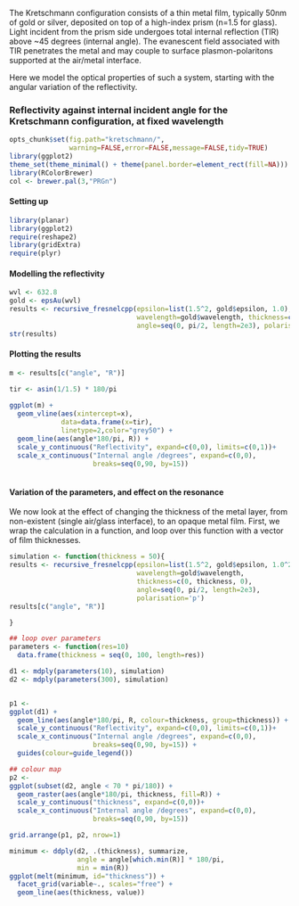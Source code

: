 The Kretschmann configuration consists of a thin metal film, typically 50nm of gold or silver, deposited on top of a high-index prism (n=1.5 for glass). Light incident from the prism side undergoes total internal reflection (TIR) above ~45 degrees (internal angle). The evanescent field associated with TIR penetrates the metal and may couple to surface plasmon-polaritons supported at the air/metal interface.

Here we model the optical properties of such a system, starting with the angular variation of the reflectivity.

### Reflectivity against internal incident angle for the Kretschmann configuration, at fixed wavelength

```r
opts_chunk$set(fig.path="kretschmann/",
               warning=FALSE,error=FALSE,message=FALSE,tidy=TRUE)
library(ggplot2)
theme_set(theme_minimal() + theme(panel.border=element_rect(fill=NA)))
library(RColorBrewer)
col <- brewer.pal(3,"PRGn")
```

#### Setting up

```r
library(planar)
library(ggplot2)
require(reshape2)
library(gridExtra)
require(plyr)
```

#### Modelling the reflectivity

```r
wvl <- 632.8
gold <- epsAu(wvl)
results <- recursive_fresnelcpp(epsilon=list(1.5^2, gold$epsilon, 1.0),
                                wavelength=gold$wavelength, thickness=c(0, 50, 0),
                                angle=seq(0, pi/2, length=2e3), polarisation='p')
str(results)
```

#### Plotting the results

```r
m <- results[c("angle", "R")]

tir <- asin(1/1.5) * 180/pi
 
ggplot(m) +
  geom_vline(aes(xintercept=x),
             data=data.frame(x=tir),
             linetype=2,color="grey50") +
  geom_line(aes(angle*180/pi, R)) +
  scale_y_continuous("Reflectivity", expand=c(0,0), limits=c(0,1))+
  scale_x_continuous("Internal angle /degrees", expand=c(0,0), 
                     breaks=seq(0,90, by=15)) 
  
```

#### Variation of the parameters, and effect on the resonance

We now look at the effect of changing the thickness of the metal layer, from non-existent (single air/glass interface), to an opaque metal film. First, we wrap the calculation in a function, and loop over this function with a vector of film thicknesses.

```r

simulation <- function(thickness = 50){
results <- recursive_fresnelcpp(epsilon=list(1.5^2, gold$epsilon, 1.0^2),
                                wavelength=gold$wavelength, 
                                thickness=c(0, thickness, 0),
                                angle=seq(0, pi/2, length=2e3), 
                                polarisation='p')
results[c("angle", "R")]

}

## loop over parameters
parameters <- function(res=10) 
  data.frame(thickness = seq(0, 100, length=res))

d1 <- mdply(parameters(10), simulation)
d2 <- mdply(parameters(300), simulation)


p1 <- 
ggplot(d1) +
  geom_line(aes(angle*180/pi, R, colour=thickness, group=thickness)) +
  scale_y_continuous("Reflectivity", expand=c(0,0), limits=c(0,1))+
  scale_x_continuous("Internal angle /degrees", expand=c(0,0), 
                     breaks=seq(0,90, by=15)) +
  guides(colour=guide_legend()) 

## colour map
p2 <- 
ggplot(subset(d2, angle < 70 * pi/180)) +
  geom_raster(aes(angle*180/pi, thickness, fill=R)) +
  scale_y_continuous("thickness", expand=c(0,0))+
  scale_x_continuous("Internal angle /degrees", expand=c(0,0), 
                     breaks=seq(0,90, by=15)) 

grid.arrange(p1, p2, nrow=1)
```


```r
minimum <- ddply(d2, .(thickness), summarize, 
                 angle = angle[which.min(R)] * 180/pi,
                 min = min(R))
ggplot(melt(minimum, id="thickness")) + 
  facet_grid(variable~., scales="free") +
  geom_line(aes(thickness, value)) 
```
